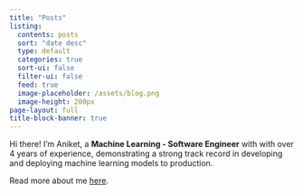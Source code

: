 ```yaml
---
title: "Posts"
listing:
  contents: posts
  sort: "date desc"
  type: default
  categories: true
  sort-ui: false
  filter-ui: false
  feed: true
  image-placeholder: /assets/blog.png
  image-height: 200px
page-layout: full
title-block-banner: true
---
```

Hi there! I'm Aniket, a **Machine Learning - Software Engineer** with with over 4 years of experience, demonstrating a strong track record in developing and deploying machine learning models to production.

Read more about me [here](/about.html).
<br>
